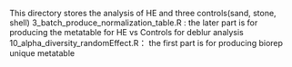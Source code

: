 This directory stores the analysis of HE and three controls(sand, stone, shell) 
3_batch_produce_normalization_table.R : the later part is for producing the metatable for HE vs Controls for deblur analysis
10_alpha_diversity_randomEffect.R： the first part is for producing biorep unique metatable 
